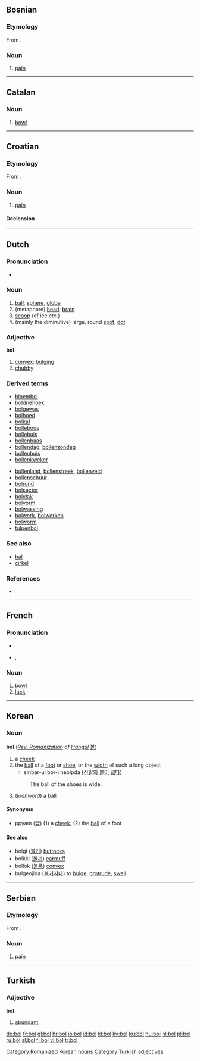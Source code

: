 {{also|-ból}}
==Bosnian==

===Etymology===
From {{proto|Slavic|bolь|lang=bs}}.

===Noun===
{{bs-noun|g=f|boli}}

# [[pain]]

----

==Catalan==

===Noun===
{{ca-noun-m}}

# [[bowl]]

----

==Croatian==

===Etymology===
From {{proto|Slavic|bolь|lang=hr}}.

===Noun===
{{hr-noun|g=f|boli}}

# [[pain]]

====Declension====
{{hr-decl-noun
|bol|boli
|boli|boli
|boli|bolima
|bol|boli
|boli|boli
|boli|bolima
|bolju / boli|bolima
}}

----

==Dutch==

===Pronunciation===
* {{audio|Nl-bol.ogg|audio}}

===Noun===
{{nl-noun|bollen|bolletje}} {{m}}

# [[ball]], [[sphere]], [[globe]]
# (metaphore) [[head]]; [[brain]]
# [[scoop]] (of ice etc.)
# (mainly the diminutive) large, round [[spot]], [[dot]]

===Adjective===
'''bol'''

# [[convex]]; [[bulging]]
# [[chubby]]

===Derived terms===
{{top4}}
* [[bloembol]]
* [[boldriehoek]]
* [[bolgewas]]
* [[bolhoed]]
* [[bolkaf]]
* [[bolleboos]]
* [[bollebuis]]
* [[bollenbaas]]
* [[bollendag]], [[bollenzondag]]
* [[bollenhuis]]
* [[bollenkweker]]
{{mid4}}
* [[bollenland]], [[bollenstreek]], [[bollenveld]]
* [[bollenschuur]]
* [[bolrond]]
* [[bolsector]]
* [[bolvlak]]
* [[bolvorm]]
* [[bolwassing]]
* [[bolwerk]], [[bolwerken]]
* [[bolworm]]
* [[tulpenbol]]
{{bottom}}

===See also===
* [[bal]]
* [[cirkel]]

===References===
* {{R:Koenen}}

----

==French==

===Pronunciation===
* {{audio|Fr-bol.ogg|audio}}
* {{IPA|/bɔl/|lang=fr}}, {{SAMPA|/bOl/}}

===Noun===
{{fr-noun|m}}

# [[bowl]]
# [[luck]]

----

==Korean==

===Noun===
'''bol''' (''[[w:Revised Romanization|Rev. Romanization]] of [[Hangul]]'' [[볼]])

# a [[cheek]]
# the [[ball]] of a [[foot]] or [[shoe]], or the [[width]] of such a long object
#* sinbar-ui bor-i neolpda ([[신발]]의 [[볼]]이 [[넓다]])
#: The ball of the shoes is wide.
# (''loanword'') a [[ball]]

====Synonyms====
* ppyam ([[뺨]]) (1) a [[cheek]], (2) the [[ball]] of a foot

====See also====
* bolgi ([[볼기]]) [[buttock]]s
* bolkki ([[볼끼]]) [[earmuff]]
* bollok ([[볼록]]) [[convex]]
* bulgeojida ([[불거지다]]) to [[bulge]], [[protrude]], [[swell]]

[[Category:Romanized Korean nouns]]

----

==Serbian==

===Etymology===
From {{proto|Slavic|bolь|lang=sr}}.

===Noun===
{{sr-noun|g=f|pl=boli|cyr=бол}}

# [[pain]]

----

==Turkish==

===Adjective===
'''bol'''

# [[abundant]]

[[Category:Turkish adjectives]]

[[de:bol]]
[[fr:bol]]
[[gl:bol]]
[[hr:bol]]
[[io:bol]]
[[id:bol]]
[[kl:bol]]
[[ky:bol]]
[[ku:bol]]
[[hu:bol]]
[[nl:bol]]
[[pl:bol]]
[[ru:bol]]
[[sl:bol]]
[[fi:bol]]
[[vi:bol]]
[[tr:bol]]